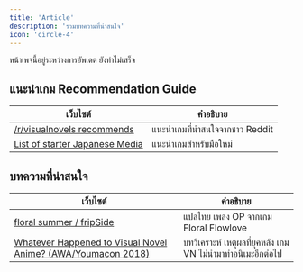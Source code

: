 ```yaml
---
title: 'Article'
description: 'รวมบทความที่น่าสนใจ'
icon: 'circle-4'
---
```


<Note>หน้าเพจนี้อยู่ระหว่างการอัพเดต ยังทำไม่เสร็จ</Note>


## แนะนำเกม Recommendation Guide

| **เว็บไซต์** | **คำอธิบาย** |
|-----------|---------|
| [/r/visualnovels recommends](https://i.imgur.com/AtfhUOI.jpg) | แนะนำเกมที่น่าสนใจจากชาว Reddit |
| [List of starter Japanese Media](https://docs.google.com/document/d/1KnyyDt7jimEz-dgeMSKymRaT2r3QKBPm9AzqZ6oUWAs/pub#id.cwlxotz70k6z) | แนะนำเกมสำหรับมือใหม่ |


## บทความที่น่าสนใจ

| **เว็บไซต์** | **คำอธิบาย** |
|-----------|---------|
| [floral summer / fripSide](https://kizunatranslator.blogspot.com/2016/10/floral-summer-fripside.html) | แปลไทย เพลง OP จากเกม Floral Flowlove |
| [Whatever Happened to Visual Novel Anime? (AWA/Youmacon 2018)](https://www.slideshare.net/invalidname/whatever-happened-to-visual-novel-anime-awayoumacon-2018) | บทวิเคราะห์ เหตุผลที่ยุคหลัง เกม VN ไม่นำมาทำอนิเมะอีกต่อไป  |